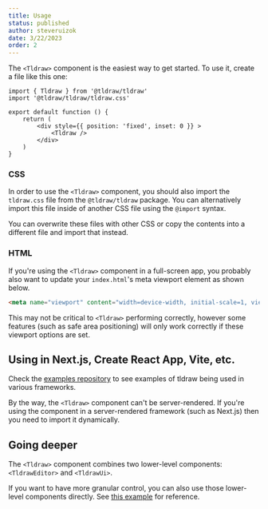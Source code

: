 ```yaml
---
title: Usage
status: published
author: steveruizok
date: 3/22/2023
order: 2
---
```


The `<Tldraw>` component is the easiest way to get started. To use it, create a file like this one:

```tsx
import { Tldraw } from '@tldraw/tldraw'
import '@tldraw/tldraw/tldraw.css'

export default function () {
	return (
		<div style={{ position: 'fixed', inset: 0 }} >
			<Tldraw />
		</div>
	)
}
```

### CSS

In order to use the `<Tldraw>` component, you should also import the `tldraw.css` file from the `@tldraw/tldraw` package. You can alternatively import this file inside of another CSS file using the `@import` syntax.

You can overwrite these files with other CSS or copy the contents into a different file and import that instead.

### HTML

If you're using the `<Tldraw>` component in a full-screen app, you probably also want to update your `index.html`'s meta viewport element as shown below. 

```html
<meta name="viewport" content="width=device-width, initial-scale=1, viewport-fit=cover" />
```

This may not be critical to `<Tldraw>` performing correctly, however some features (such as safe area positioning) will only work correctly if these viewport options are set.

## Using in Next.js, Create React App, Vite, etc.

Check the [examples repository](https://github.com/tldraw/examples) to see examples of tldraw being used in various frameworks.

By the way, the `<Tldraw>` component can't be server-rendered. If you're using the component in a server-rendered framework (such as Next.js) then you need to import it dynamically. 

## Going deeper

The `<Tldraw>` component combines two lower-level components: `<TldrawEditor>` and `<TldrawUi>`.

If you want to have more granular control, you can also use those lower-level components directly. See [this example](https://github.com/tldraw/tldraw/blob/main/apps/examples/src/5-exploded/ExplodedExample.tsx) for reference.